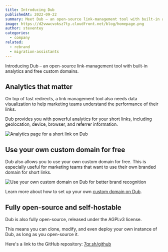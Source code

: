 ```yaml
---
title: Introducing Dub
publishedAt: 2022-09-22
summary: Meet Dub – an open-source link-management tool with built-in analytics and free custom domains.
image: https://d2vwwcvoksz7ty.cloudfront.net/blog/homepage.png
author: steventey
categories:
  - company
related:
  - rebrand
  - migration-assistants
---
```


Introducing Dub – an open-source link-management tool with built-in analytics and free custom domains.

<Tweet id="1572958186667233282" />

## Analytics that matter

On top of fast redirects, a link management tool also needs data visualization to help marketing teams understand the performance of their links.

Dub provides you with powerful analytics for your short links, including geolocation, device, browser, and referrer information.

<Image
  alt="Analytics page for a short link on Dub"
  src="https://d2vwwcvoksz7ty.cloudfront.net/changelog/public-stats-pages.png"
  width={1607}
  height={946}
/>

## Use your own custom domain for free

Dub also allows you to use your own custom domain for free. This is especially useful for marketing teams that want to use their own branded domain for short links.

<Image
  alt="Use your own custom domain on Dub for better brand recognition"
  src="https://d2vwwcvoksz7ty.cloudfront.net/blog/domains.png"
  width={1393}
  height={722}
/>

Learn more about how to set up your own [custom domain on Dub](/help/article/how-to-add-custom-domain).

## Fully open-source and self-hostable

Dub is also fully open-source, released under the AGPLv3 license.

This means you can clone, modify, and even deploy your own instance of Dub, as long
as you open-source it.

<GithubRepo url="https://github.com/steven-tey/dub" />

Here's a link to the GitHub repository: [7qr.sh/github](https://7qr.sh/github)
